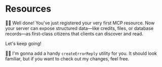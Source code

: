 # Resources

👨‍💼 Well done! You've just registered your very first MCP resource. Now your
server can expose structured data—like credits, files, or database records—as
first-class citizens that clients can discover and read.

Let's keep going!

🧝‍♂️ I'm gonna add a handy `createErrorReply` utility for you. It should look
familiar, but if you want to <NextDiffLink>check out my changes</NextDiffLink>,
feel free.
